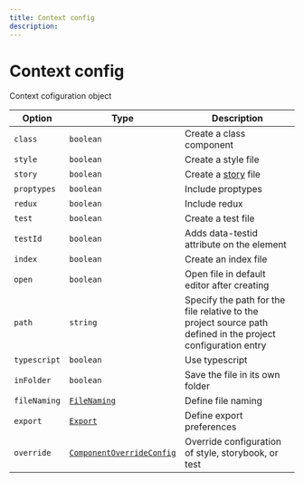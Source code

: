---
title: Context config
description:
---

# Context config

<Description>Context cofiguration object</Description>

| Option                  | Type                                                             | Description                                                                                                  |
| ----------------------- | ---------------------------------------------------------------- | ------------------------------------------------------------------------------------------------------------ |
| <code>class</code>      | <code>boolean</code>                                             | Create a class component                                                                                     |
| <code>style</code>      | <code>boolean</code>                                             | Create a style file                                                                                          |
| <code>story</code>      | <code>boolean</code>                                             | Create a [story](https://storybook.js.org/docs/react/get-started/introduction) file                          |
| <code>proptypes</code>  | <code>boolean</code>                                             | Include proptypes                                                                                            |
| <code>redux</code>      | <code>boolean</code>                                             | Include redux                                                                                                |
| <code>test</code>       | <code>boolean</code>                                             | Create a test file                                                                                           |
| <code>testId</code>     | <code>boolean</code>                                             | Adds data-testid attribute on the element                                                                    |
| <code>index</code>      | <code>boolean</code>                                             | Create an index file                                                                                         |
| <code>open</code>       | <code>boolean</code>                                             | Open file in default editor after creating                                                                   |
| <code>path</code>       | <code>string</code>                                              | Specify the path for the file relative to the project source path defined in the project configuration entry |
| <code>typescript</code> | <code>boolean</code>                                             | Use typescript                                                                                               |
| <code>inFolder</code>   | <code>boolean</code>                                             | Save the file in its own folder                                                                              |
| <code>fileNaming</code> | <code>[FileNaming](#filenaming)</code>                           | Define file naming                                                                                           |
| <code>export</code>     | <code>[Export](#export)</code>                                   | Define export preferences                                                                                    |
| <code>override</code>   | <code>[ComponentOverrideConfig](#componentconfigoverride)</code> | Override configuration of style, storybook, or test                                                          |
